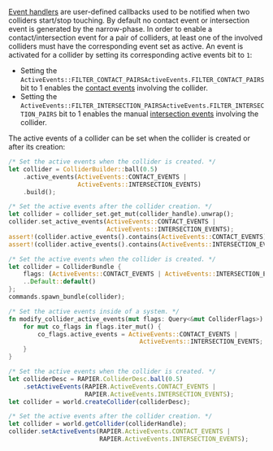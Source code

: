

[Event handlers](advanced_collision_detection#contact-and-intersection-events) are user-defined callbacks used to be
notified when two colliders start/stop touching. By default no contact event or intersection event is generated by
the narrow-phase. In order to enable a contact/intersection event for a pair of colliders, at
least one of the involved colliders must have the corresponding event set as active. An event is activated for a collider
by setting its corresponding active events bit to `1`:
- Setting the <notjs>`ActiveEvents::FILTER_CONTACT_PAIRS`</notjs><js>`ActiveEvents.FILTER_CONTACT_PAIRS`</js> bit to 1
  enables the [contact events](advanced_collision_detection#contact-events) involving the collider.
- Setting the <notjs>`ActiveEvents::FILTER_INTERSECTION_PAIRS`</notjs><js>`ActiveEvents.FILTER_INTERSECTION_PAIRS`</js> bit
  to 1 enables the manual [intersection events](advanced_collision_detection#intersection-events) involving the
  collider.

The active events of a collider can be set when the collider is created or after its creation:

<rapier>

```rust
/* Set the active events when the collider is created. */
let collider = ColliderBuilder::ball(0.5)
    .active_events(ActiveEvents::CONTACT_EVENTS |
                   ActiveEvents::INTERSECTION_EVENTS)
    .build();
```
```rust
/* Set the active events after the collider creation. */
let collider = collider_set.get_mut(collider_handle).unwrap();
collider.set_active_events(ActiveEvents::CONTACT_EVENTS |
                           ActiveEvents::INTERSECTION_EVENTS);
assert!(collider.active_events().contains(ActiveEvents::CONTACT_EVENTS));
assert!(collider.active_events().contains(ActiveEvents::INTERSECTION_EVENTS));
```

</rapier>
<bevy>

```rust
/* Set the active events when the collider is created. */
let collider = ColliderBundle {
    flags: (ActiveEvents::CONTACT_EVENTS | ActiveEvents::INTERSECTION_EVENTS).into(),
    ..Default::default()
};
commands.spawn_bundle(collider);
```
```rust
/* Set the active events inside of a system. */
fn modify_collider_active_events(mut flags: Query<&mut ColliderFlags>) {
    for mut co_flags in flags.iter_mut() {
        co_flags.active_events = ActiveEvents::CONTACT_EVENTS |
                                    ActiveEvents::INTERSECTION_EVENTS;
    }
}
```

</bevy>
<js>

```js
/* Set the active events when the collider is created. */
let colliderDesc = RAPIER.ColliderDesc.ball(0.5)
    .setActiveEvents(RAPIER.ActiveEvents.CONTACT_EVENTS |
                     RAPIER.ActiveEvents.INTERSECTION_EVENTS);
let collider = world.createCollider(colliderDesc);
```
```js
/* Set the active events after the collider creation. */
let collider = world.getCollider(colliderHandle);
collider.setActiveEvents(RAPIER.ActiveEvents.CONTACT_EVENTS |
                         RAPIER.ActiveEvents.INTERSECTION_EVENTS);
```

</js>